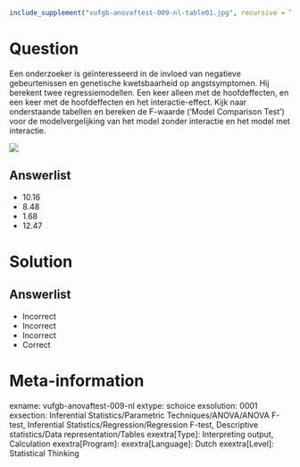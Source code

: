 ```{r, echo = FALSE, results = "hide"}
include_supplement("vufgb-anovaftest-009-nl-table01.jpg", recursive = TRUE)
```

Question
========
Een onderzoeker is geïnteresseerd in de invloed van negatieve gebeurtenissen en genetische kwetsbaarheid op angstsymptomen. Hij berekent twee regressiemodellen. Een keer alleen met de hoofdeffecten, en een keer met de hoofdeffecten en het interactie-effect. Kijk naar onderstaande tabellen en bereken de F-waarde (‘Model Comparison Test’) voor de modelvergelijking van het model zonder interactie en het model met interactie.

![](vufgb-anovaftest-009-nl-table01.jpg)
  
Answerlist
----------
* 10.16
* 8.48
* 1.68
* 12.47

Solution
========

Answerlist
----------
* Incorrect
* Incorrect
* Incorrect
* Correct

Meta-information
================
exname: vufgb-anovaftest-009-nl
extype: schoice
exsolution: 0001
exsection: Inferential Statistics/Parametric Techniques/ANOVA/ANOVA F-test, Inferential Statistics/Regression/Regression F-test, Descriptive statistics/Data representation/Tables
exextra[Type]: Interpreting output, Calculation
exextra[Program]: 
exextra[Language]: Dutch
exextra[Level]: Statistical Thinking